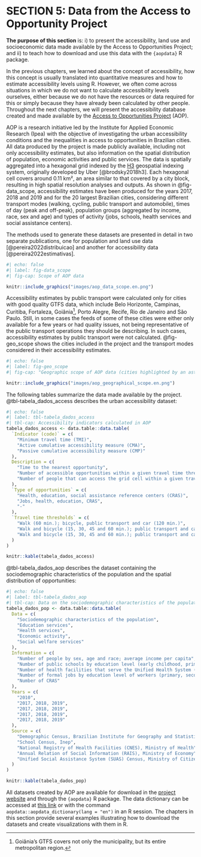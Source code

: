 # SECTION 5: Data from the Access to Opportunity Project

**The purpose of this section** is: i) to present the accessibility, land use and socioeconomic data made available by the Access to Opportunities Project; and ii) to teach how to download and use this data with the `{aopdata}` R package.

In the previous chapters, we learned about the concept of accessibility, how this concept is usually translated into quantitative measures and how to estimate accessibility levels using R. However, we often come across situations in which we do not want to calculate accessibility levels ourselves, either because we do not have the resources or data required for this or simply because they have already been calculated by other people. Throughout the next chapters, we will present the accessibility database created and made available by the [Access to Opportunities Project](https://www.ipea.gov.br/acessooportunidades/en/) (AOP).

AOP is a research initiative led by the Institute for Applied Economic Research (Ipea) with the objective of investigating the urban accessibility conditions and the inequalities in access to opportunities in Brazilian cities. All data produced by the project is made publicly available, including not only accessibility estimates, but also information on the spatial distribution of population, economic activities and public services. The data is spatially aggregated into a hexagonal grid indexed by the [H3](https://h3geo.org/) geospatial indexing system, originally developed by Uber [@brodsky2018h3]. Each hexagonal cell covers around 0.11 km², an area similar to that covered by a city block, resulting in high spatial resolution analyses and outputs. As shown in @fig-data_scope, accessibility estimates have been produced for the years 2017, 2018 and 2019 and for the 20 largest Brazilian cities, considering different transport modes (walking, cycling, public transport and automobile), times of day (peak and off-peak), population groups (aggregated by income, race, sex and age) and types of activity (jobs, schools, health services and social assistance centers).

::: {.callout-note appearance="simple"}
The methods used to generate these datasets are presented in detail in two separate publications, one for population and land use data [@pereira2022distribuicao] and another for accessibility data [@pereira2022estimativas].
:::

```r
#| echo: false
#| label: fig-data_scope
#| fig-cap: Scope of AOP data

knitr::include_graphics("images/aop_data_scope.en.png")
```

Accessibility estimates by public transport were calculated only for cities with good quality GTFS data, which include Belo Horizonte, Campinas, Curitiba, Fortaleza, Goiânia[^1], Porto Alegre, Recife, Rio de Janeiro and São Paulo. Still, in some cases the feeds of some of these cities were either only available for a few years or had quality issues, not being representative of the public transport operations they should be describing. In such cases, accessibility estimates by public transport were not calculated. @fig-geo_scope shows the cities included in the project and the transport modes considered in their accessibility estimates.

[^1]: Goiânia's GTFS covers not only the municipality, but its entire metropolitan region.

```r
#| echo: false
#| label: fig-geo_scope
#| fig-cap: "Geographic scope of AOP data (cities highlighted by an asterisk do not include accessibility estimates by public transport for all years)"

knitr::include_graphics("images/aop_geographical_scope.en.png")
```

The following tables summarize the data made available by the project. @tbl-tabela_dados_access describes the urban accessibility dataset:

```r
#| echo: false
#| label: tbl-tabela_dados_access
#| tbl-cap: Accessibility indicators calculated in AOP
tabela_dados_access <- data.table::data.table(
  `Indicator (code)` = c(
    "Minimum travel time (TMI)",
    "Active cumulative accessibility measure (CMA)",
    "Passive cumulative accessibility measure (CMP)"
  ),
  Description = c(
    "Time to the nearest opportunity",
    "Number of accessible opportunities within a given travel time threshold",
    "Number of people that can access the grid cell within a given travel time threshold"
  ),
  `Type of opportunities` = c(
    "Health, education, social assistance reference centers (CRAS)",
    "Jobs, health, education, CRAS",
    "-"
  ),
  `Travel time thresholds` = c(
    "Walk (60 min.); bicycle, public transport and car (120 min.)",
    "Walk and bicycle (15, 30, 45 and 60 min.); public transport and car (15, 30, 60, 90 and 120 min.)",
    "Walk and bicycle (15, 30, 45 and 60 min.); public transport and car (15, 30, 60, 90 and 120 min.)"
  )
)

knitr::kable(tabela_dados_access)
```

@tbl-tabela_dados_aop describes the dataset containing the sociodemographic characteristics of the population and the spatial distribution of opportunities:

```r
#| echo: false
#| label: tbl-tabela_dados_aop
#| tbl-cap: Data on the sociodemographic characteristics of the population and the spatial distribution of activities aggregated by AOP, by year of reference and data source
tabela_dados_pop <- data.table::data.table(
  Data = c(
    "Sociodemographic characteristics of the population",
    "Education services",
    "Health services",
    "Economic activity",
    "Social welfare services"
  ),
  Information = c(
    "Number of people by sex, age and race; average income per capita",
    "Number of public schools by education level (early childhood, primary and secondary education)",
    "Number of health facilities that serve the Unified Health System (SUS) by complexity level (low, medium and high complexity)",
    "Number of formal jobs by education level of workers (primary, secondary and tertiary education)",
    "Number of CRAS"
  ),
  Years = c(
    "2010",
    "2017, 2018, 2019",
    "2017, 2018, 2019",
    "2017, 2018, 2019",
    "2017, 2018, 2019"
  ),
  Source = c(
    "Demographic Census, Brazilian Institute for Geography and Statistics (IBGE)",
    "School Census, Inep",
    "National Registry of Health Facilities (CNES), Ministry of Health",
    "Annual Relation of Social Information (RAIS), Ministry of Economy",
    "Unified Social Assistance System (SUAS) Census, Ministry of Citizenship"
  )
)

knitr::kable(tabela_dados_pop)
```

All datasets created by AOP are available for download in the [project website](https://www.ipea.gov.br/acessooportunidades/en/dados/) and through the `{aopdata}` R package. The data dictionary can be accessed at [this link](https://ipeagit.github.io/aopdata/articles/data_dic_en.html) or with the command `aopdata::aopdata_dictionary(lang = "en")` in an R session. The chapters in this section provide several examples illustrating how to download the datasets and create visualizations with them in R.